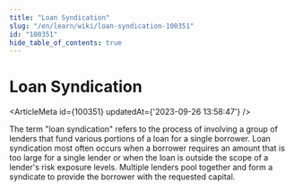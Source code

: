 ```yaml
---
title: "Loan Syndication"
slug: "/en/learn/wiki/loan-syndication-100351"
id: "100351"
hide_table_of_contents: true
---
```



# Loan Syndication

<ArticleMeta id={100351} updatedAt={'2023-09-26 13:58:47'} />
<div className='border-solid border-b border-t-0 my-4 border-[var(--ifm-color-gray-300)]' />

The term "loan syndication" refers to the process of involving a group of lenders that fund various portions of a loan for a single borrower. Loan syndication most often occurs when a borrower requires an amount that is too large for a single lender or when the loan is outside the scope of a lender's risk exposure levels. Multiple lenders pool together and form a syndicate to provide the borrower with the requested capital.
